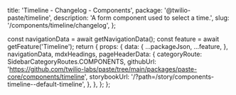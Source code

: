   title: 'Timeline - Changelog - Components',
  package: '@twilio-paste/timeline',
  description: 'A form component used to select a time.',
  slug: '/components/timeline/changelog',
};




  const navigationData = await getNavigationData();
  const feature = await getFeature('Timeline');
  return {
    props: {
      data: {
        ...packageJson,
        ...feature,
      },
      navigationData,
      mdxHeadings,
      pageHeaderData: {
        categoryRoute: SidebarCategoryRoutes.COMPONENTS,
        githubUrl: 'https://github.com/twilio-labs/paste/tree/main/packages/paste-core/components/timeline',
        storybookUrl: '/?path=/story/components-timeline--default-timeline',
      },
    },
  };
};

<Changelog />
